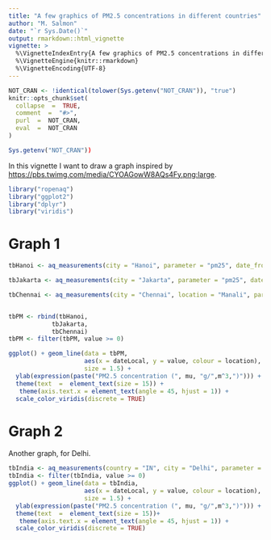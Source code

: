 ```yaml
---
title: "A few graphics of PM2.5 concentrations in different countries"
author: "M. Salmon"
date: "`r Sys.Date()`"
output: rmarkdown::html_vignette
vignette: >
  %\VignetteIndexEntry{A few graphics of PM2.5 concentrations in different countries}
  %\VignetteEngine{knitr::rmarkdown}
  %\VignetteEncoding{UTF-8}
---
```


```r
NOT_CRAN <- !identical(tolower(Sys.getenv("NOT_CRAN")), "true")
knitr::opts_chunk$set(
  collapse  =  TRUE,
  comment  =  "#>",
  purl  =  NOT_CRAN,
  eval  =  NOT_CRAN
)
```

```r
Sys.getenv("NOT_CRAN"))
```

In this vignette I want to draw a graph inspired by <https://pbs.twimg.com/media/CYOAGowW8AQs4Fy.png:large>.

```r
library("ropenaq")
library("ggplot2")
library("dplyr")
library("viridis")

```
# Graph 1

```r
tbHanoi <- aq_measurements(city = "Hanoi", parameter = "pm25", date_from = as.character(Sys.Date()-1), limit = 1000)

tbJakarta <- aq_measurements(city = "Jakarta", parameter = "pm25", date_from = as.character(Sys.Date()-1), limit = 1000)

tbChennai <- aq_measurements(city = "Chennai", location = "Manali", parameter = "pm25", date_from = as.character(Sys.Date()-1), limit = 1000)


tbPM <- rbind(tbHanoi,
            tbJakarta,
            tbChennai)
tbPM <- filter(tbPM, value >= 0)

ggplot() + geom_line(data = tbPM,
                     aes(x = dateLocal, y = value, colour = location),
                     size = 1.5) +
  ylab(expression(paste("PM2.5 concentration (", mu, "g/",m^3,")"))) +
  theme(text  =  element_text(size = 15)) +
   theme(axis.text.x = element_text(angle = 45, hjust = 1)) +
  scale_color_viridis(discrete = TRUE)

```

# Graph 2

Another graph, for Delhi.

```r
tbIndia <- aq_measurements(country = "IN", city = "Delhi", parameter = "pm25", date_from = as.character(Sys.Date()-1), limit = 1000)
tbIndia <- filter(tbIndia, value >= 0)
ggplot() + geom_line(data = tbIndia,
                     aes(x = dateLocal, y = value, colour = location),
                     size = 1.5) +
  ylab(expression(paste("PM2.5 concentration (", mu, "g/",m^3,")"))) +
  theme(text  =  element_text(size = 15))+
   theme(axis.text.x = element_text(angle = 45, hjust = 1)) +
  scale_color_viridis(discrete = TRUE)
```
